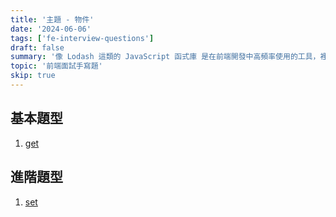 ```yaml
---
title: '主題 - 物件'
date: '2024-06-06'
tags: ['fe-interview-questions']
draft: false
summary: '像 Lodash 這類的 JavaScript 函式庫 是在前端開發中高頻率使用的工具，裡面提供了很多實用的函式，讓我們可以快速對各種型別的資料進行操作，而本主題將會介紹一些常見針對物件的工具函式。'
topic: '前端面試手寫題'
skip: true
---
```


## 基本題型

1. [get](/writing/fe-interview-questions/utility/object/get)

## 進階題型

1. [set](/writing/fe-interview-questions/utility/object/set)
